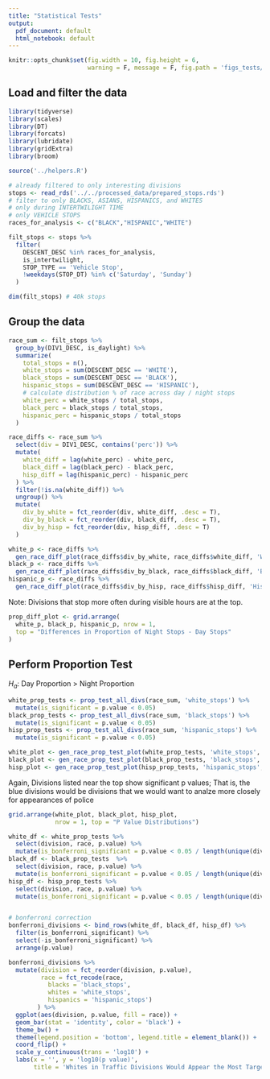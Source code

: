 ```yaml
---
title: "Statistical Tests"
output:
  pdf_document: default
  html_notebook: default
---
```


```r
knitr::opts_chunk$set(fig.width = 10, fig.height = 6,
                      warning = F, message = F, fig.path = 'figs_tests/')
```

## Load and filter the data

```r
library(tidyverse)
library(scales)
library(DT)
library(forcats)
library(lubridate)
library(gridExtra)
library(broom)

source('../helpers.R')

# already filtered to only interesting divisions
stops <- read_rds('../../processed_data/prepared_stops.rds')
# filter to only BLACKS, ASIANS, HISPANICS, and WHITES
# only during INTERTWILIGHT TIME
# only VEHICLE STOPS
races_for_analysis <- c("BLACK","HISPANIC","WHITE")

filt_stops <- stops %>%
  filter(
    DESCENT_DESC %in% races_for_analysis,
    is_intertwilight,
    STOP_TYPE == 'Vehicle Stop',
    !weekdays(STOP_DT) %in% c('Saturday', 'Sunday')
  )

dim(filt_stops) # 40k stops
```

## Group the data 
```r
race_sum <- filt_stops %>%
  group_by(DIV1_DESC, is_daylight) %>%
  summarize(
    total_stops = n(),
    white_stops = sum(DESCENT_DESC == 'WHITE'),
    black_stops = sum(DESCENT_DESC == 'BLACK'),
    hispanic_stops = sum(DESCENT_DESC == 'HISPANIC'),
    # calculate distribution % of race across day / night stops
    white_perc = white_stops / total_stops,
    black_perc = black_stops / total_stops,
    hispanic_perc = hispanic_stops / total_stops
  )

race_diffs <- race_sum %>%
  select(div = DIV1_DESC, contains('perc')) %>%
  mutate(
    white_diff = lag(white_perc) - white_perc,
    black_diff = lag(black_perc) - black_perc,
    hisp_diff = lag(hispanic_perc) - hispanic_perc
  ) %>%
  filter(!is.na(white_diff)) %>%
  ungroup() %>%
  mutate(
    div_by_white = fct_reorder(div, white_diff, .desc = T),
    div_by_black = fct_reorder(div, black_diff, .desc = T),
    div_by_hisp = fct_reorder(div, hisp_diff, .desc = T)
  )

white_p <- race_diffs %>%
  gen_race_diff_plot(race_diffs$div_by_white, race_diffs$white_diff, 'Whites')
black_p <- race_diffs %>%
  gen_race_diff_plot(race_diffs$div_by_black, race_diffs$black_diff, 'Blacks')
hispanic_p <- race_diffs %>%
  gen_race_diff_plot(race_diffs$div_by_hisp, race_diffs$hisp_diff, 'Hispanics')
```


Note: Divisions that stop more often during visible hours are at the top.
```r
prop_diff_plot <- grid.arrange(
  white_p, black_p, hispanic_p, nrow = 1,
  top = "Differences in Proportion of Night Stops - Day Stops"
)
```

## Perform Proportion Test
$H_a$: Day Proportion > Night Proportion

```r
white_prop_tests <- prop_test_all_divs(race_sum, 'white_stops') %>%
  mutate(is_significant = p.value < 0.05)
black_prop_tests <- prop_test_all_divs(race_sum, 'black_stops') %>%
  mutate(is_significant = p.value < 0.05)
hisp_prop_tests <- prop_test_all_divs(race_sum, 'hispanic_stops') %>%
  mutate(is_significant = p.value < 0.05)

white_plot <- gen_race_prop_test_plot(white_prop_tests, 'white_stops', 'White')
black_plot <- gen_race_prop_test_plot(black_prop_tests, 'black_stops', 'Blacks')
hisp_plot <- gen_race_prop_test_plot(hisp_prop_tests, 'hispanic_stops', 'Hispanics')
```


Again, Divisions listed near the top show significant p values; That is, the blue divisions would be divisions that we would want to analze more closely for appearances of police
```r
grid.arrange(white_plot, black_plot, hisp_plot,
             nrow = 1, top = "P Value Distributions")
```

```r
white_df <- white_prop_tests %>%
  select(division, race, p.value) %>%
  mutate(is_bonferroni_significant = p.value < 0.05 / length(unique(division)))
black_df <- black_prop_tests  %>%
  select(division, race, p.value) %>%
  mutate(is_bonferroni_significant = p.value < 0.05 / length(unique(division)))
hisp_df <- hisp_prop_tests %>%
  select(division, race, p.value) %>%
  mutate(is_bonferroni_significant = p.value < 0.05 / length(unique(division)))


# bonferroni correction
bonferroni_divisions <- bind_rows(white_df, black_df, hisp_df) %>%
  filter(is_bonferroni_significant) %>%
  select(-is_bonferroni_significant) %>%
  arrange(p.value)

bonferroni_divisions %>%
  mutate(division = fct_reorder(division, p.value),
         race = fct_recode(race,
           blacks = 'black_stops',
           whites = 'white_stops',
           hispanics = 'hispanic_stops')
        ) %>%
  ggplot(aes(division, p.value, fill = race)) + 
  geom_bar(stat = 'identity', color = 'black') + 
  theme_bw() + 
  theme(legend.position = 'bottom', legend.title = element_blank()) +
  coord_flip() + 
  scale_y_continuous(trans = 'log10') + 
  labs(x = '', y = 'log10(p value)', 
       title = 'Whites in Traffic Divisions Would Appear the Most Targeted', subtitle = 'smaller, more significant p values --> larger, less significant p values')
```

